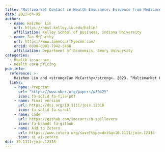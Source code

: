 ```yaml
---
title: "Multimarket Contact in Health Insurance: Evidence from Medicare Advantage"
date: 2023-04-05
author:
  - name: Haizhen Lin
    url: https://host.kelley.iu.edu/hzlin/
    affiliation: Kelley School of Business, Indiana University
  - name: Ian McCarthy
    url: https://www.ianmccarthyecon.com/
    orcid: 0000-0001-7942-3468
    affiliation: Department of Economics, Emory University
categories: 
  - Health insurance 
  - Health care pricing
pub-info:
  reference: >-
    Haizhen Lin and <strong>Ian McCarthy</strong>. 2023. “Multimarket Contact in Health Insurance: Evidence from Medicare Advantage,” <em>Journal of Industrial Economics</em> 71(1):212-55. doi: <a href="https://doi.org/10.1111/joie.12318"><code>10.1111/joie.12318</code></a>
  links:
    - name: Preprint
      url: "https://www.nber.org/papers/w30425"
      icon: fa-solid fa-file-pdf
    - name: Final version
      url: https://doi.org/10.1111/joie.12318
      icon: fa-solid fa-scroll
    - name: Code
      url: https://github.com/imccart/ch-spillovers
      icon: fa-brands fa-github
    - name: Add to Zotero
      url: https://www.zotero.org/save?type=doi&q=10.1111/joie.12318
      icon: ai ai-zotero
doi: 10.1111/joie.12318
---
```

